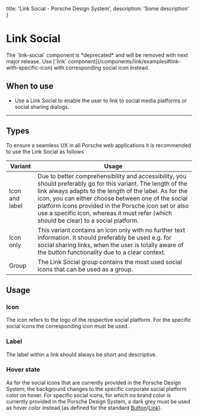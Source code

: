 
  title: 'Link Social - Porsche Design System',
  description: 'Some description'
}

# Link Social <ComponentStatus tagName="p-link-social"></ComponentStatus>

<Notification heading="Important note" heading-tag="h2" state="error">
  The `link-social` component is *deprecated* and will be removed with next major release.
  Use [`link` component](/components/link/examples#link-with-specific-icon) with corresponding social icon instead.
</Notification>

## When to use

- Use a Link Social to enable the user to link to social media platforms or social sharing dialogs.

---

## Types

To ensure a seamless UX in all Porsche web applications it is recommended to use the Link Social as follows

| Variant        | Usage                                                                                                                                                                                                                                                                                                                                                                            |
| -------------- | -------------------------------------------------------------------------------------------------------------------------------------------------------------------------------------------------------------------------------------------------------------------------------------------------------------------------------------------------------------------------------- |
| Icon and label | Due to better comprehensibility and accessibility, you should preferably go for this variant. The length of the link always adapts to the length of the label. As for the icon, you can either choose between one of the social platform icons provided in the Porsche icon set or also use a specific icon, whereas it must refer (which should be clear) to a social platform. |
| Icon only      | This variant contains an icon only with no further text information. It should preferably be used e.g. for social sharing links, when the user is totally aware of the button functionality due to a clear context.                                                                                                                                                              |
| Group          | The Link Social group contains the most used social icons that can be used as a group.                                                                                                                                                                                                                                                                                           |

## Usage

### Icon

The icon refers to the logo of the respective social platform. For the specific social icons the corresponding icon must
be used.

### Label

The label within a link should always be short and descriptive.

### Hover state

As for the social icons that are currently provided in the Porsche Design System, the background changes to the specific
corporate social platform color on hover. For specific social icons, for which no brand color is currently provided in
the Porsche Design System, a dark grey must be used as hover color instead (as defined for the standard
[Button](/components/button)/[Link](/components/link)).
